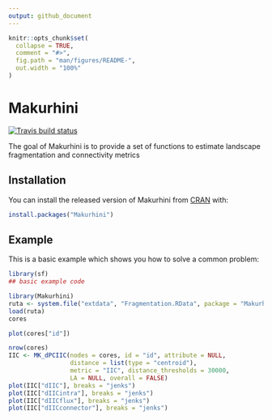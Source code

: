 ```yaml
---
output: github_document
---
```


<!-- README.md is generated from README.Rmd. Please edit that file -->

```r
knitr::opts_chunk$set(
  collapse = TRUE,
  comment = "#>",
  fig.path = "man/figures/README-",
  out.width = "100%"
)
```
# Makurhini

<!-- badges: start -->
[![Travis build status](https://travis-ci.com/OscarGOGO/Makurhini.svg?branch=master)](https://travis-ci.org/OscarGOGO/Makurhini)
<!-- badges: end -->

The goal of Makurhini is to provide a set of functions to estimate landscape fragmentation and connectivity metrics

## Installation

You can install the released version of Makurhini from [CRAN](https://CRAN.R-project.org) with:

``` r
install.packages("Makurhini")
```

## Example

This is a basic example which shows you how to solve a common problem:

```r
library(sf)
## basic example code
```
```r
library(Makurhini)
ruta <- system.file("extdata", "Fragmentation.RData", package = "Makurhini")
load(ruta)
cores
```

```r
plot(cores["id"])
```


```r
nrow(cores)
IIC <- MK_dPCIIC(nodes = cores, id = "id", attribute = NULL,
                 distance = list(type = "centroid"),
                 metric = "IIC", distance_thresholds = 30000,
                 LA = NULL, overall = FALSE)
plot(IIC["dIIC"], breaks = "jenks")
plot(IIC["dIICintra"], breaks = "jenks")
plot(IIC["dIICflux"], breaks = "jenks")
plot(IIC["dIICconnector"], breaks = "jenks")
```

